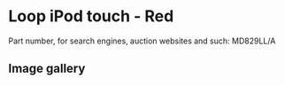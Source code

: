 
# Loop iPod touch - Red

Part number, for search engines, auction websites and such: MD829LL/A

## Image gallery

<div style={{ width: "768px" }}>
  <GalleryComponent
    images={[
      {
        original: "/everysource/MD829.webp",
        thumbnail: "/everypreview/MD829.webp",
      },
      {
        original: "/everysource/MD829_AV1.webp",
        thumbnail: "/everypreview/MD829_AV1.webp",
      },
      {
        original: "/everysource/MD829_AV2.webp",
        thumbnail: "/everypreview/MD829_AV2.webp",
      },
      {
        original: "/everysource/MD829_AV3.webp",
        thumbnail: "/everypreview/MD829_AV3.webp",
      }
    ]}
  />
</div>